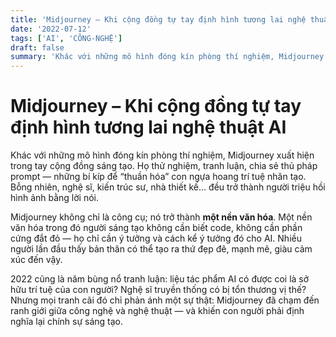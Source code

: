```yaml
---
title: 'Midjourney – Khi cộng đồng tự tay định hình tương lai nghệ thuật AI'
date: '2022-07-12'
tags: ['AI', 'CÔNG-NGHỆ']
draft: false
summary: 'Khác với những mô hình đóng kín phòng thí nghiệm, Midjourney xuất hiện trong tay cộng đồng sáng tạo.'
---
```


# Midjourney – Khi cộng đồng tự tay định hình tương lai nghệ thuật AI

Khác với những mô hình đóng kín phòng thí nghiệm, Midjourney xuất hiện trong tay cộng đồng sáng tạo. Họ thử nghiệm, tranh luận, chia sẻ thủ pháp prompt — những bí kíp để “thuần hóa” con ngựa hoang trí tuệ nhân tạo. Bỗng nhiên, nghệ sĩ, kiến trúc sư, nhà thiết kế… đều trở thành người triệu hồi hình ảnh bằng lời nói.

Midjourney không chỉ là công cụ; nó trở thành **một nền văn hóa**. Một nền văn hóa trong đó người sáng tạo không cần biết code, không cần phần cứng đắt đỏ — họ chỉ cần ý tưởng và cách kể ý tưởng đó cho AI. Nhiều người lần đầu thấy bản thân có thể tạo ra thứ đẹp đẽ, mạnh mẽ, giàu cảm xúc đến vậy.

2022 cũng là năm bùng nổ tranh luận: liệu tác phẩm AI có được coi là sở hữu trí tuệ của con người? Nghệ sĩ truyền thống có bị tổn thương vị thế? Nhưng mọi tranh cãi đó chỉ phản ánh một sự thật: Midjourney đã chạm đến ranh giới giữa công nghệ và nghệ thuật — và khiến con người phải định nghĩa lại chính sự sáng tạo.
